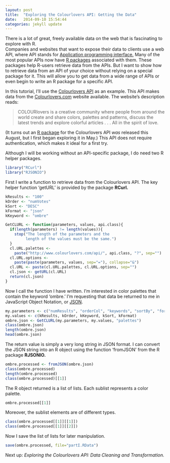 ```yaml
---
layout: post
title:  "Exploring the Colourlovers API: Getting the Data"
date:   2014-09-10 15:54:44
categories: jekyll update
---
```

<!--fix: change parameter from name class-->

There is a lot of great, freely available data on the web that is fascinating to explore with R.  
Companies and websites that want to expose their data to clients use a web API, where API
stands for [Application programming interface.](http://en.wikipedia.org/wiki/Application_programming_interface)  Many of the most popular APIs now have [R packages](http://cran.r-project.org/web/packages/twitteR/index.html) associated with them. These
packages help R-users retrieve data from the APIs.  But I want to show how to retrieve data from
an API of your choice
without relying on a special package for it. This will allow you to get data from a wide
range of APIs or even begin to write an R package for a specific API.

In this tutorial, I'll use the [Colourlovers API](http://www.colourlovers.com/api/) as 
an example. This API makes data from the [Colourlovers.com](http://www.colourlovers.com) website available. The website's description reads:

> COLOURlovers is a creative community where people from 
> around the world create and share colors, palettes and patterns, 
> discuss the latest trends and explore colorful articles . . . 
> All in the spirit of love.

(It turns out an [R package](http://cran.r-project.org/web/packages/colourlovers/index.html) for the Colourlovers API *was* released this August, but I first began exploring it in May.) This
API does not require authentication, which makes it ideal for a first try. 

Although I will be working without an API-specific package, I do need two R helper packages.

```r
library("RCurl")
library("RJSONIO")
```

First I write a function to retrieve data from the Colourlovers API.  The key helper
function 'getURL' is provided by the package **RCurl.**

```r
kResults <- "100"
kOrder <- "numVotes"
kSort <- "DESC"
kFormat <- "json"
kKeyword <- "ombre"

GetCLURL <- function(parameters, values, api.class){
  if(length(parameters) != length(values)){
    stop("The length of the parameters and the 
         length of the values must be the same.")
  }
  cl.URL.palettes <-
    paste("http://www.colourlovers.com/api/", api.class, "?", sep="")
  cl.URL.options <- 
    paste(paste(parameters, values, sep="="), collapse="&")
  cl.URL <- paste(cl.URL.palettes, cl.URL.options, sep="")
  cl.json <- getURL(cl.URL)
  return(cl.json)
}
```
Now I call the function I have written.  I'm interested in color palettes
that contain the keyword 'ombre.'  I'm requesting that data be returned to me
in JavaScript Object Notation, or [JSON](http://en.wikipedia.org/wiki/JSON).

```r
my.parameters <- c("numResults", "orderCol", "keywords", "sortBy", "format")
my.values <- c(kResults, kOrder, kKeyword, kSort, kFormat)
ombre.json <- GetCLURL(my.parameters, my.values, "palettes")
class(ombre.json)
length(ombre.json)
head(ombre.json)
```
The return value is simply a very long string in JSON format.  I can convert the JSON string into an R object using the function 'fromJSON' from the R package **RJSONIO.**

```r
ombre.processed <- fromJSON(ombre.json)
class(ombre.processed)
length(ombre.processed)
class(ombre.processed)[[1]]
```

The R object returned is a list of lists. Each sublist represents a color palette.

```r
ombre.processed[[1]]
```

Moreover, the sublist elements are of different types.

```r
class(ombre.processed[[1]][[1]])
class(ombre.processed[[1]][[2]])
```
Now I save the list of lists for later manipulation.

```r
save(ombre.processed, file="partI.RData")
```

Next up: *Exploring the Colourlovers API: Data Cleaning and Transformation.*